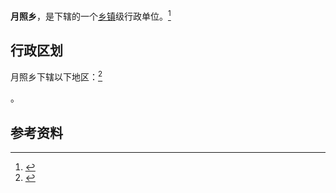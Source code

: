 {{中国乡级行政区|62/12/02/233/000}}

'''月照乡'''，是{{PRC admin/fullname|62/12/02/233/000|3}}下辖的一个[[乡镇|乡镇]]级行政单位。<ref>{{PRC admin/ref sgc|{{PRC admin/parent|62/12/02/233/000}}}}</ref>

== 行政区划 ==

月照乡下辖以下地区：<ref>{{PRC admin/ref sgc|62/12/02/233/000}}</ref>

{{PRC admin/children|62/12/02/233/000}}。

== 参考资料 ==

{{reflist}}

{{行政区划小作品}}
{{PRC admin/navcat|62/12/02/233/000}}